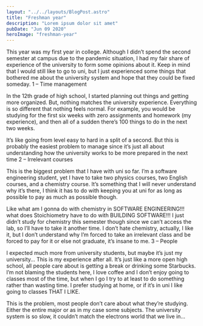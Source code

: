 ```yaml
---
layout: "../../layouts/BlogPost.astro"
title: "Freshman year"
description: "Lorem ipsum dolor sit amet"
pubDate: "Jun 09 2020"
heroImage: "freshman-year"
---
```


This year was my first year in college. Although I didn’t spend the second semester at campus due to the pandemic situation, I had my fair share of experience of the university to form some opinions about it. Keep in mind that I would still like to go to uni, but I just experienced some things that bothered me about the university system and hope that they could be fixed someday.
1 – Time management

In the 12th grade of high school, I started planning out things and getting more organized. But, nothing matches the university experience. Everything is so different that nothing feels normal. For example, you would be studying for the first six weeks with zero assignments and homework (my experience), and then all of a sudden there’s 100 things to do in the next two weeks.

It’s like going from level easy to hard in a split of a second. But this is probably the easiest problem to manage since it’s just all about understanding how the university works to be more prepared in the next time
2 – Irrelevant courses

This is the biggest problem that I have with uni so far. I’m a software engineering student, yet I have to take two physics courses, two English courses, and a chemistry course. It’s something that I will never understand why it’s there, I think it has to do with keeping you at uni for as long as possible to pay as much as possible though.

Like what am I gonna do with chemistry in SOFTWARE ENGINEERING!!! what does Stoichiometry have to do with BUILDING SOFTWARE!!! I just didn’t study for chemistry this semester though since we can’t access the lab, so I’ll have to take it another time. I don’t hate chemistry, actually, I like it, but I don’t understand why I’m forced to take an irrelevant class and be forced to pay for it or else not graduate, it’s insane to me.
3 – People

I expected much more from university students, but maybe it’s just my university… This is my experience after all. It’s just like a more open high school, all people care about is getting a break or drinking some Starbucks. I’m not blaming the students here, I love coffee and I don’t enjoy going to classes most of the time, but when I go I try to at least to do something rather than wasting time. I prefer studying at home, or if it’s in uni I like going to classes THAT I LIKE.

This is the problem, most people don’t care about what they’re studying. Either the entire major or as in my case some subjects. The university system is so slow, it couldn’t match the electrons world that we live in…
